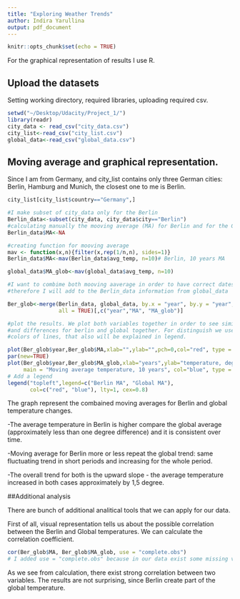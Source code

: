 ```yaml
---
title: "Exploring Weather Trends"
author: Indira Yarullina
output: pdf_document
---
```


```r
knitr::opts_chunk$set(echo = TRUE)
```

For the graphical representation of results I use R. 

## Upload the datasets
Setting working directory, required libraries, uploading required csv. 


```r
setwd("~/Desktop/Udacity/Project_1/")
library(readr)
city_data <- read_csv("city_data.csv")
city_list<-read_csv("city_list.csv")
global_data<-read_csv("global_data.csv")
```

## Moving average and graphical representation.

Since I am from Germany, and city_list contains only three German cities: Berlin, Hamburg and Munich, the closest one to me is Berlin. 



```r
city_list[city_list$country=="Germany",]

#I make subset of city_data only for the Berlin 
Berlin_data<-subset(city_data, city_data$city=="Berlin")
#calculating manually the mooving average (MA) for Berlin and for the Global data
Berlin_data$MA<-NA

#creating function for mooving average
mav <- function(x,n){filter(x,rep(1/n,n), sides=1)} 
Berlin_data$MA<-mav(Berlin_data$avg_temp, n=10)# Berlin, 10 years MA

global_data$MA_glob<-mav(global_data$avg_temp, n=10)

#I want to combime both mooving aaverage in order to have correct dates, 
#therefore I will add to the Berlin_data information from global_data

Ber_glob<-merge(Berlin_data, global_data, by.x = "year", by.y = "year", 
                all = TRUE)[,c("year","MA", "MA_glob")]

#plot the results. We plot both variables together in order to see similarities
#and differences for berlin and global together. For distinguish we use different
#colors of lines, that also will be explained in legend.

plot(Ber_glob$year,Ber_glob$MA,xlab="",ylab="",pch=0,col="red", type = "l", ylim = c(7,11))
par(new=TRUE)
plot(Ber_glob$year,Ber_glob$MA_glob,xlab="years",ylab="temperature, degree",
     main = "Moving average temperature, 10 years", col="blue", type = "l", ylim = c(7,11))
# Add a legend
legend("topleft",legend=c("Berlin MA", "Global MA"),
       col=c("red", "blue"), lty=1, cex=0.8)

```
 
The graph represent the combained moving averages for Berlin and global temperature changes.

-The average temperature in Berlin is higher compare the global average (approximately less than one degree difference) and it is consistent over time. 

-Moving average for Berlin more or less repeat the global trend: same fluctuating trend in short periods and increasing for the whole period.

-The overall trend for both is the upward slope - the average temperature increased in both cases approximately by 1,5 degree.

##Additional analysis

There are bunch of additional analitical tools that we can apply for our data. 

First of all, visual representation tells us about the possible correlation between the Berlin and Global temperatures. We can calculate the correlation coefficient.

```r
cor(Ber_glob$MA, Ber_glob$MA_glob, use = "complete.obs") 
# I added use = "complete.obs" because in our data exist some missing variables.
```

As we see from calculation, there exist strong correlation between two variables. The results are not surprising, since Berlin create part of the global temperature. 

